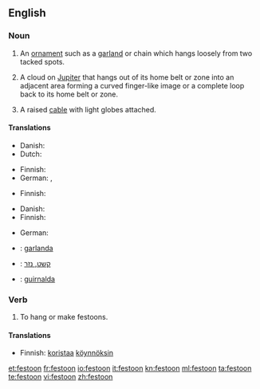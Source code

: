 ==English==

===Noun===
{{en-noun}}

# An [[ornament]] such as a [[garland]] or chain which hangs loosely from two tacked spots.
# {{astronomy}} A cloud on [[Jupiter]] that hangs out of its home belt or zone into an adjacent area forming a curved finger-like image or a complete loop back to its home belt or zone.
# A raised [[cable]] with light globes attached.

====Translations====
{{trans-top|ornament}}
* Danish: {{t-|da|guirlande|c}}
* Dutch: {{t|nl|festoen|n}}
{{trans-mid}}
* Finnish: {{t|fi|koristeköynnös}}
* German: {{t+|de|Feston|n}}, {{t+|de|Girlande|f}}
{{trans-bottom}}

{{trans-top|cloud formation on Jupiter}}
* Finnish: {{t+|fi|silta}}
{{trans-mid}}
{{trans-bottom}}

{{trans-top|cable with light globes attached}}
* Danish: {{t-|da|lyskæde|c}}
* Finnish: {{t|fi|valoköynnös}}
{{trans-mid}}
* German: {{t+|de|Lichterkette|f}}
{{trans-bottom}}

{{checktrans-top}}
* {{ttbc|Catalan}}: [[garlanda]] {{f}}
{{checktrans-mid}}
* {{ttbc|Hebrew}}: [[קשט, נזר]] {{m}}
* {{ttbc|Spanish}}: [[guirnalda]] {{f}}
{{checktrans-bottom}}

===Verb===
{{en-verb}}

# To hang or make festoons.

====Translations====
{{trans-top|to hang or make festoons}}
* Finnish: [[koristaa]] [[köynnös|köynnöksin]]
{{trans-mid}}
{{trans-bottom}}

[[et:festoon]]
[[fr:festoon]]
[[io:festoon]]
[[it:festoon]]
[[kn:festoon]]
[[ml:festoon]]
[[ta:festoon]]
[[te:festoon]]
[[vi:festoon]]
[[zh:festoon]]